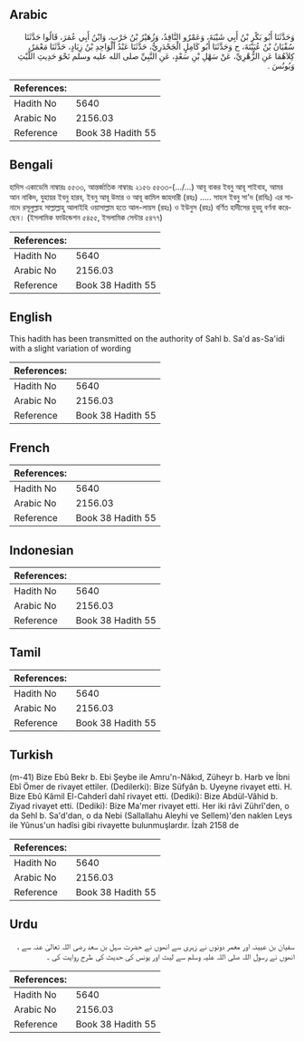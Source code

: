 ## Arabic


<div dir="rtl" lang="ar" style={{fontSize:'larger',backgroundColor:'#f8f9fa',padding:20}}>
وَحَدَّثَنَا أَبُو بَكْرِ بْنُ أَبِي شَيْبَةَ، وَعَمْرٌو النَّاقِدُ، وَزُهَيْرُ بْنُ حَرْبٍ، وَابْنُ أَبِي عُمَرَ، قَالُوا حَدَّثَنَا سُفْيَانُ بْنُ عُيَيْنَةَ، ح وَحَدَّثَنَا أَبُو كَامِلٍ الْجَحْدَرِيُّ، حَدَّثَنَا عَبْدُ الْوَاحِدِ بْنُ زِيَادٍ، حَدَّثَنَا مَعْمَرٌ، كِلاَهُمَا عَنِ الزُّهْرِيِّ، عَنْ سَهْلِ بْنِ سَعْدٍ، عَنِ النَّبِيِّ صلى الله عليه وسلم نَحْوَ حَدِيثِ اللَّيْثِ وَيُونُسَ ‏.‏
</div>
<div style={{backgroundColor:'#f8f9fa',padding:20, marginBottom: 10}}><table> <thead> <tr> <th>References:</th> <th></th> </tr> </thead> <tbody><tr><td>Hadith No</td><td>5640</td></tr><tr><td>Arabic No</td><td>2156.03</td></tr><tr><td>Reference</td><td>Book 38 Hadith 55</td></tr></tbody></table></div>

## Bengali


<div dir="ltr" lang="bn" style={{fontSize:'larger',backgroundColor:'#f8f9fa',padding:20}}>
হাদিস একাডেমি নাম্বারঃ ৫৫৩৩, আন্তর্জাতিক নাম্বারঃ ২১৫৬ ৫৫৩৩-(.../...) আবূ বাকর ইবনু আবূ শাইবাহ, আমর আন নাকিদ, যুহায়র ইবনু হারব, ইবনু আবূ উমার ও আবূ কামিল জাহদারী (রহঃ) ..... সাহল ইবনু সা'দ (রাযিঃ) এর সানাদে রসূলুল্লাহ সাল্লাল্লাহু আলাইহি ওয়াসাল্লাম হতে আল-লায়স (রহঃ) ও ইউনুস (রহঃ) বর্ণিত হাদীসের হুবহু বর্ণনা করেছেন। (ইসলামিক ফাউন্ডেশন ৫৪৫৫, ইসলামিক সেন্টার ৫৪৭৭)
</div>
<div style={{backgroundColor:'#f8f9fa',padding:20, marginBottom: 10}}><table> <thead> <tr> <th>References:</th> <th></th> </tr> </thead> <tbody><tr><td>Hadith No</td><td>5640</td></tr><tr><td>Arabic No</td><td>2156.03</td></tr><tr><td>Reference</td><td>Book 38 Hadith 55</td></tr></tbody></table></div>

## English


<div dir="ltr" lang="en" style={{fontSize:'larger',backgroundColor:'#f8f9fa',padding:20}}>
This hadith has been transmitted on the authority of Sahl b. Sa'd as-Sa'idi with a slight variation of wording
</div>
<div style={{backgroundColor:'#f8f9fa',padding:20, marginBottom: 10}}><table> <thead> <tr> <th>References:</th> <th></th> </tr> </thead> <tbody><tr><td>Hadith No</td><td>5640</td></tr><tr><td>Arabic No</td><td>2156.03</td></tr><tr><td>Reference</td><td>Book 38 Hadith 55</td></tr></tbody></table></div>

## French


<div dir="ltr" lang="fr" style={{fontSize:'larger',backgroundColor:'#f8f9fa',padding:20}}>

</div>
<div style={{backgroundColor:'#f8f9fa',padding:20, marginBottom: 10}}><table> <thead> <tr> <th>References:</th> <th></th> </tr> </thead> <tbody><tr><td>Hadith No</td><td>5640</td></tr><tr><td>Arabic No</td><td>2156.03</td></tr><tr><td>Reference</td><td>Book 38 Hadith 55</td></tr></tbody></table></div>

## Indonesian


<div dir="ltr" lang="id" style={{fontSize:'larger',backgroundColor:'#f8f9fa',padding:20}}>

</div>
<div style={{backgroundColor:'#f8f9fa',padding:20, marginBottom: 10}}><table> <thead> <tr> <th>References:</th> <th></th> </tr> </thead> <tbody><tr><td>Hadith No</td><td>5640</td></tr><tr><td>Arabic No</td><td>2156.03</td></tr><tr><td>Reference</td><td>Book 38 Hadith 55</td></tr></tbody></table></div>

## Tamil


<div dir="ltr" lang="ta" style={{fontSize:'larger',backgroundColor:'#f8f9fa',padding:20}}>

</div>
<div style={{backgroundColor:'#f8f9fa',padding:20, marginBottom: 10}}><table> <thead> <tr> <th>References:</th> <th></th> </tr> </thead> <tbody><tr><td>Hadith No</td><td>5640</td></tr><tr><td>Arabic No</td><td>2156.03</td></tr><tr><td>Reference</td><td>Book 38 Hadith 55</td></tr></tbody></table></div>

## Turkish


<div dir="ltr" lang="tr" style={{fontSize:'larger',backgroundColor:'#f8f9fa',padding:20}}>
(m-41) Bize Ebû Bekr b. Ebi Şeybe ile Amru'n-Nâkıd, Züheyr b. Harb ve İbni Ebî Ömer de rivayet ettiler. (Dedilerki): Bize Süfyân b. Uyeyne rivayet etti. H. Bize Ebû Kâmil El-Cahderî dahî rivayet etti. (Dediki): Bize Abdül-Vâhid b. Ziyad rivayet etti. (Dediki): Bize Ma'mer rivayet etti. Her iki râvi Zührî'den, o da Sehl b. Sa'd'dan, o da Nebi (Sallallahu Aleyhi ve Sellem)'den naklen Leys ile Yûnus'un hadîsi gibi rivayette bulunmuşlardır. İzah 2158 de
</div>
<div style={{backgroundColor:'#f8f9fa',padding:20, marginBottom: 10}}><table> <thead> <tr> <th>References:</th> <th></th> </tr> </thead> <tbody><tr><td>Hadith No</td><td>5640</td></tr><tr><td>Arabic No</td><td>2156.03</td></tr><tr><td>Reference</td><td>Book 38 Hadith 55</td></tr></tbody></table></div>

## Urdu


<div dir="rtl" lang="ur" style={{fontSize:'larger',backgroundColor:'#f8f9fa',padding:20}}>
سفیان بن عیینہ اور معمر دونوں نے زہری سے انھوں نے حضرت سہل بن سعد رضی اللہ تعالیٰ عنہ سے ، انھوں نے رسول اللہ صلی اللہ علیہ وسلم سے لیث اور یونس کی حدیث کی طرح روایت کی ۔
</div>
<div style={{backgroundColor:'#f8f9fa',padding:20, marginBottom: 10}}><table> <thead> <tr> <th>References:</th> <th></th> </tr> </thead> <tbody><tr><td>Hadith No</td><td>5640</td></tr><tr><td>Arabic No</td><td>2156.03</td></tr><tr><td>Reference</td><td>Book 38 Hadith 55</td></tr></tbody></table></div>